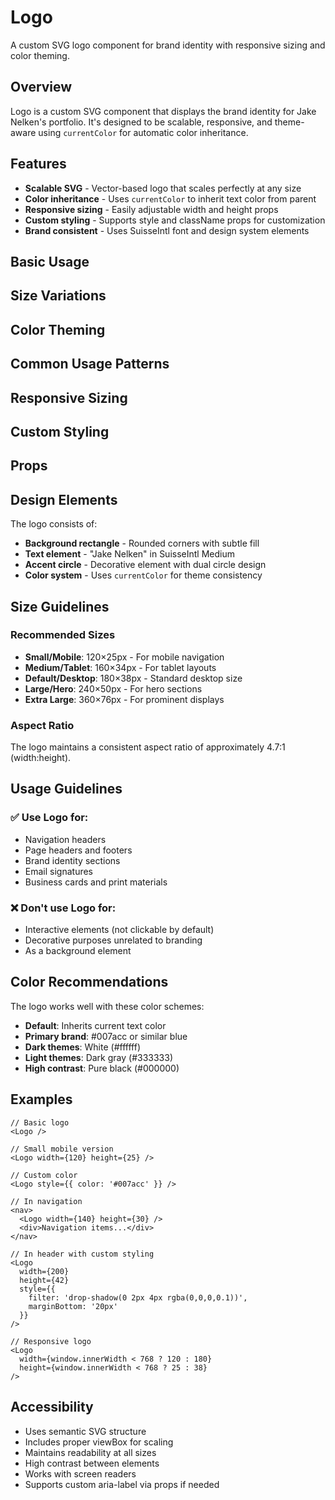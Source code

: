 
<Meta of={LogoStories} />

# Logo

A custom SVG logo component for brand identity with responsive sizing and color theming.

## Overview

Logo is a custom SVG component that displays the brand identity for Jake Nelken's portfolio. It's designed to be scalable, responsive, and theme-aware using `currentColor` for automatic color inheritance.

## Features

- **Scalable SVG** - Vector-based logo that scales perfectly at any size
- **Color inheritance** - Uses `currentColor` to inherit text color from parent
- **Responsive sizing** - Easily adjustable width and height props
- **Custom styling** - Supports style and className props for customization
- **Brand consistent** - Uses SuisseIntl font and design system elements

## Basic Usage

<Canvas of={LogoStories.Default} />

## Size Variations

<Canvas of={LogoStories.Small} />
<Canvas of={LogoStories.Large} />
<Canvas of={LogoStories.ExtraLarge} />

## Color Theming

<Canvas of={LogoStories.CustomColor} />
<Canvas of={LogoStories.DarkBackground} />

## Common Usage Patterns

<Canvas of={LogoStories.InNavigation} />
<Canvas of={LogoStories.InHeader} />

## Responsive Sizing

<Canvas of={LogoStories.Responsive} />

## Custom Styling

<Canvas of={LogoStories.CustomStyling} />

## Props

<ArgTypes of={LogoStories} />

## Design Elements

The logo consists of:
- **Background rectangle** - Rounded corners with subtle fill
- **Text element** - "Jake Nelken" in SuisseIntl Medium
- **Accent circle** - Decorative element with dual circle design
- **Color system** - Uses `currentColor` for theme consistency

## Size Guidelines

### Recommended Sizes
- **Small/Mobile**: 120×25px - For mobile navigation
- **Medium/Tablet**: 160×34px - For tablet layouts
- **Default/Desktop**: 180×38px - Standard desktop size
- **Large/Hero**: 240×50px - For hero sections
- **Extra Large**: 360×76px - For prominent displays

### Aspect Ratio
The logo maintains a consistent aspect ratio of approximately 4.7:1 (width:height).

## Usage Guidelines

### ✅ Use Logo for:
- Navigation headers
- Page headers and footers
- Brand identity sections
- Email signatures
- Business cards and print materials

### ❌ Don't use Logo for:
- Interactive elements (not clickable by default)
- Decorative purposes unrelated to branding
- As a background element

## Color Recommendations

The logo works well with these color schemes:
- **Default**: Inherits current text color
- **Primary brand**: #007acc or similar blue
- **Dark themes**: White (#ffffff)
- **Light themes**: Dark gray (#333333)
- **High contrast**: Pure black (#000000)

## Examples

```tsx
// Basic logo
<Logo />

// Small mobile version
<Logo width={120} height={25} />

// Custom color
<Logo style={{ color: '#007acc' }} />

// In navigation
<nav>
  <Logo width={140} height={30} />
  <div>Navigation items...</div>
</nav>

// In header with custom styling
<Logo 
  width={200} 
  height={42}
  style={{ 
    filter: 'drop-shadow(0 2px 4px rgba(0,0,0,0.1))',
    marginBottom: '20px'
  }}
/>

// Responsive logo
<Logo 
  width={window.innerWidth < 768 ? 120 : 180}
  height={window.innerWidth < 768 ? 25 : 38}
/>
```

## Accessibility

- Uses semantic SVG structure
- Includes proper viewBox for scaling
- Maintains readability at all sizes
- High contrast between elements
- Works with screen readers
- Supports custom aria-label via props if needed